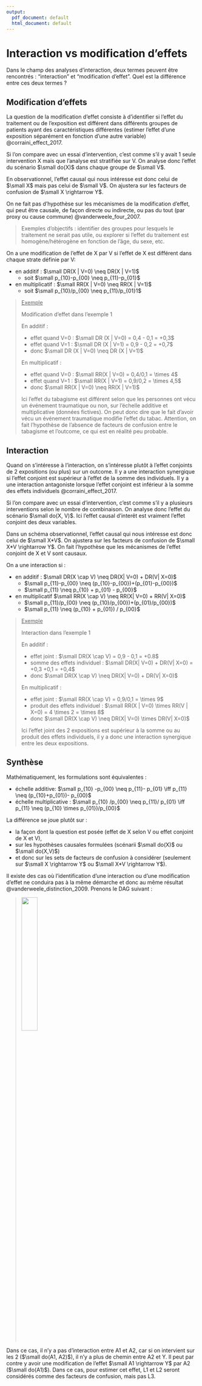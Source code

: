 ```yaml
---
output:
  pdf_document: default
  html_document: default
---
```


# Interaction vs modification d'effets {#intmodif}

Dans le champ des analyses d'interaction, deux termes peuvent être rencontrés : "interaction" et "modification d'effet". Quel est la différence entre ces deux termes ?

## Modification d'effets

La question de la modification d'effet consiste à d’identifier si l’effet du traitement ou de l’exposition est différent dans différents groupes de patients ayant des caractéristiques différentes (estimer l’effet d’une exposition séparément en fonction d’une autre variable) @corraini_effect_2017. 

Si l'on compare avec un essai d'intervention, c'est comme s'il y avait 1 seule intervention X mais que l’analyse est stratifiée sur V. On analyse donc l'effet du scénario $\small do(X)$ dans chaque groupe de $\small V$. 

En observationnel, l'effet causal qui nous intéresse est donc celui de $\small X$ mais pas celui de $\small V$.
On ajustera sur les facteurs de confusion de $\small X \rightarrow Y$. 

On ne fait pas d'hypothèse sur les mécanismes de la modification d'effet, qui peut être causale, de façon directe ou indirecte, ou pas du tout (par proxy ou cause commune) @vanderweele_four_2007.


> Exemples d’objectifs : identifier des groupes pour lesquels le traitement ne serait pas utile, ou explorer si l’effet du traitement est homogène/hétérogène en fonction de l’âge, du sexe, etc. 

On a une modification de l'effet de X par V si l'effet de X est différent dans chaque strate définie par V:

-	en additif : $\small DR(X | V=0) \neq DR(X | V=1)$ 
	 - soit	$\small p_{10}-p_{00} \neq p_{11}-p_{01}$  
-	en multiplicatif : $\small RR(X | V=0) \neq RR(X | V=1)$ 
	 - soit $\small  p_{10}/p_{00} \neq p_{11}/p_{01}1$  
	
> <ins>Exemple</ins>
Modification d'effet dans l'exemple 1
>
> En additif : 
>
- effet quand V=0 : $\small DR (X | V=0) = 0,4 - 0,1 = +0,3$
- effet quand V=1 : $\small DR (X | V=1) = 0,9 - 0,2 = +0,7$
- donc $\small DR (X | V=0) \neq DR (X | V=1)$
>
> En multiplicatif : 
>
- effet quand V=0 : $\small RR(X | V=0) = 0,4/0,1 = \times 4$
- effet quand V=1 : $\small RR(X | V=1) = 0,9/0,2 = \times 4,5$
- donc $\small RR(X | V=0) \neq RR(X | V=1)$ 
>
> Ici l'effet du tabagisme est différent selon que les personnes ont vécu un événement traumatique ou non, sur l'échelle additive et multiplicative (données fictives). On peut donc dire que le fait d'avoir vécu un événement traumatique modifie l'effet du tabac. Attention, on fait l'hypothèse de l'absence de facteurs de confusion entre le tabagisme et l'outcome, ce qui est en réalité peu probable.


## Interaction

Quand on s’intéresse à l’interaction, on s’intéresse plutôt à l’effet conjoints de 2 expositions (ou plus) sur un outcome. Il y a une interaction synergique si l'effet conjoint est supérieur à l'effet de la somme des individuels. Il y a une interaction antagoniste lorsque l'effet conjoint est inférieur à la somme des effets individuels @corraini_effect_2017. 

Si l'on compare avec un essai d'intervention, c'est comme s'il y a plusieurs interventions selon le nombre de combinaison. On analyse donc l'effet du scénario $\small do(X, V)$. Ici l'effet causal d'interêt est vraiment l'effet conjoint des deux variables. 

Dans un schéma observationnel, l'effet causal qui nous intéresse est donc celui de $\small X*V$. On ajustera sur les facteurs de confusion de $\small X*V \rightarrow Y$.
On fait l'hypothèse que les mécanismes de l'effet conjoint de X et V sont causaux.

On a une interaction si :

-	en additif : $\small DR(X \cap V) \neq DR(X| V=0) + DR(V| X=0)$
	 + $\small p_{11}-p_{00} \neq (p_{10}-p_{00})+(p_{01}-p_{00})$
	 + $\small p_{11} \neq p_{10} + p_{01} - p_{00}$
- en multiplicatif	$\small 	RR(X \cap V) \neq RR(X| V=0) + RR(V| X=0)$
	 + $\small p_{11}/p_{00}  \neq (p_{10}/p_{00})+(p_{01}/p_{00})$
	 + $\small p_{11} \neq (p_{10} + p_{01}) / p_{00}$ 


> <ins>Exemple</ins>
Interaction dans l'exemple 1
>
> En additif : 
>
- effet joint : $\small DR(X \cap V) = 0,9 - 0,1 = +0.8$ 
- somme des effets individuel : $\small DR(X| V=0) + DR(V| X=0) = +0,3 +0,1 = +0,4$
- donc $\small DR(X \cap V) \neq DR(X| V=0) + DR(V| X=0)$
>
> En multiplicatif : 
>
- effet joint : $\small RR(X \cap V) = 0,9/0,1 = \times 9$
- produit des effets individuel : $\small RR(X | V=0) \times RR(V | X=0) = 4 \times 2 = \times 8$
- donc $\small DR(X \cap V) \neq DR(X| V=0) \times DR(V| X=0)$
>
> Ici l'effet joint des 2 expositions est supérieur à la somme ou au produit des effets individuels, il y a donc une interaction synergique entre les deux expositions.




## Synthèse

Mathématiquement, les formulations sont équivalentes :

-	échelle additive: $\small p_{10} -p_{00} \neq p_{11}- p_{01} \iff p_{11} \neq (p_{10}+p_{01})- p_{00}$
-	échelle multiplicative : $\small p_{10} /p_{00} \neq p_{11}/ p_{01} \iff p_{11} \neq (p_{10} \times p_{01})/p_{00}$

La différence se joue plutôt sur :

- la façon dont la question est posée (effet de X selon V ou effet conjoint de X et V), 
- sur les hypothèses causales formulées (scénarii $\small do(X)$ ou $\small do(X,V)$) 
- et donc sur les sets de facteurs de confusion à considérer (seulement sur $\small X \rightarrow Y$ ou $\small X*V \rightarrow Y$).


Il existe des cas où l'identification d'une interaction ou d'une modification d'effet ne conduira pas à la même démarche et donc au même résultat @vanderweele_distinction_2009. Prenons le DAG suivant : 

> ![](img/Image12.png){width=30%}

Dans ce cas, il n'y a pas d’interaction entre A1 et A2, car si on intervient sur les 2 ($\small do(A1, A2)$), il n'y a plus de chemin entre A2 et Y. Il peut par contre y avoir une modification de l'effet $\small A1 \rightarrow Y$ par A2 ($\small do(A1)$). Dans ce cas, pour estimer cet effet, L1 et L2 seront considérés comme des facteurs de confusion, mais pas L3.



